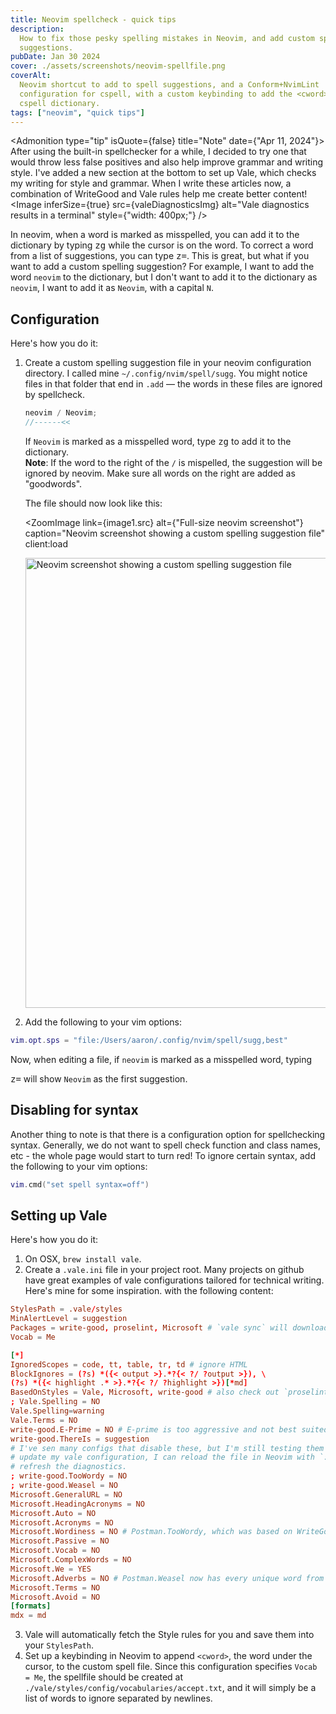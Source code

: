 ```yaml
---
title: Neovim spellcheck - quick tips
description:
  How to fix those pesky spelling mistakes in Neovim, and add custom spelling
  suggestions.
pubDate: Jan 30 2024
cover: ./assets/screenshots/neovim-spellfile.png
coverAlt:
  Neovim shortcut to add to spell suggestions, and a Conform+NvimLint
  configuration for cspell, with a custom keybinding to add the <cword> to the
  cspell dictionary.
tags: ["neovim", "quick tips"]
---
```



<Admonition type="tip" isQuote={false} title="Note" date={"Apr 11, 2024"}>
  After using the built-in spellchecker for a while, I decided to try one that
  would throw less false positives and also help improve grammar and writing
  style. I've added a new section at the bottom to set up Vale, which checks my
  writing for style and grammar. When I write these articles now, a combination
  of WriteGood and Vale rules help me create better content!
  <Fragment slot="image">
    <Image
      inferSize={true}
      src={valeDiagnosticsImg}
      alt="Vale diagnostics results in a terminal"
      style={"width: 400px;"}
    />
  </Fragment>
</Admonition>

In neovim, when a word is marked as misspelled, you can add it to the dictionary
by typing <kbd>zg</kbd> while the cursor is on the word. To correct a word from
a list of suggestions, you can type <kbd>z=</kbd>. This is great, but what if
you want to add a custom spelling suggestion? For example, I want to add the
word `neovim` to the dictionary, but I don't want to add it to the dictionary as
`neovim`, I want to add it as `Neovim`, with a capital `N`.

## Configuration

Here's how you do it:

1. Create a custom spelling suggestion file in your neovim configuration
   directory. I called mine `~/.config/nvim/spell/sugg`. You might notice files
   in that folder that end in `.add` — the words in these files are ignored by
   spellcheck.

   ```js annotate
   neovim / Neovim;
   //------<<
   ```

   If `Neovim` is marked as a misspelled word, type <kbd>zg</kbd> to add it to
   the dictionary. \
   **Note**: If the word to the right of the `/` is mispelled, the suggestion will
   be ignored by neovim. Make sure all words on the right are added as "goodwords".

   The file should now look like this:

   <ZoomImage
     link={image1.src}
     alt={"Full-size neovim screenshot"}
     caption="Neovim screenshot showing a custom spelling suggestion file"
     client:load
   >
     <Image
       src={image1}
       width="720"
       alt="Neovim screenshot showing a custom spelling suggestion file"
       class="m-0 max-h-full max-w-full"
     />
   </ZoomImage>

1. Add the following to your vim options:

```lua
vim.opt.sps = "file:/Users/aaron/.config/nvim/spell/sugg,best"
```

Now, when editing a file, if `neovim` is marked as a misspelled word, typing

<kbd>z=</kbd> will show `Neovim` as the first suggestion.

## Disabling for syntax

Another thing to note is that there is a configuration option for spellchecking
syntax. Generally, we do not want to spell check function and class names, etc -
the whole page would start to turn red! To ignore certain syntax, add the
following to your vim options:

```lua
vim.cmd("set spell syntax=off")
```

## Setting up Vale

Here's how you do it:

1. On OSX, `brew install vale`.
2. Create a `.vale.ini` file in your project root. Many projects on github have
   great examples of vale configurations tailored for technical writing. Here's
   mine for some inspiration. with the following content:

```toml
StylesPath = .vale/styles
MinAlertLevel = suggestion
Packages = write-good, proselint, Microsoft # `vale sync` will download these packages for you.
Vocab = Me

[*]
IgnoredScopes = code, tt, table, tr, td # ignore HTML
BlockIgnores = (?s) *({< output >}.*?{< ?/ ?output >}), \
(?s) *({< highlight .* >}.*?{< ?/ ?highlight >})[*md]
BasedOnStyles = Vale, Microsoft, write-good # also check out `proselint`
; Vale.Spelling = NO
Vale.Spelling=warning
Vale.Terms = NO
write-good.E-Prime = NO # E-prime is too aggressive and not best suited for blog or tutorial writing.
write-good.ThereIs = suggestion
# I've sen many configs that disable these, but I'm still testing them out. If i
# update my vale configuration, I can reload the file in Neovim with `:e` to
# refresh the diagnostics.
; write-good.TooWordy = NO
; write-good.Weasel = NO
Microsoft.GeneralURL = NO
Microsoft.HeadingAcronyms = NO
Microsoft.Auto = NO
Microsoft.Acronyms = NO
Microsoft.Wordiness = NO # Postman.TooWordy, which was based on WriteGood, is better.
Microsoft.Passive = NO
Microsoft.Vocab = NO
Microsoft.ComplexWords = NO
Microsoft.We = YES
Microsoft.Adverbs = NO # Postman.Weasel now has every unique word from this added to it.
Microsoft.Terms = NO
Microsoft.Avoid = NO
[formats]
mdx = md
```

3. Vale will automatically fetch the Style rules for you and save them into your
   `StylesPath`.
4. Set up a keybinding in Neovim to append `<cword>`, the word under the cursor,
   to the custom spell file. Since this configuration specifies `Vocab = Me`,
   the spellfile should be created at
   `./vale/styles/config/vocabularies/accept.txt`, and it will simply be a list
   of words to ignore separated by newlines.
